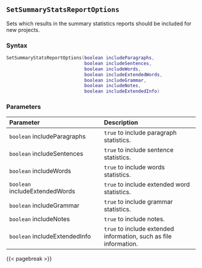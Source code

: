 ## `SetSummaryStatsReportOptions`

Sets which results in the summary statistics reports should be included for new projects.

### Syntax {-}

``` .lua
SetSummaryStatsReportOptions(boolean includeParagraphs,
                             boolean includeSentences,
                             boolean includeWords,
                             boolean includeExtendedWords,
                             boolean includeGrammar,
                             boolean includeNotes,
                             boolean includeExtendedInfo)
```

### Parameters {-}

**Parameter** | **Description**
| :-- | :-- |
| `boolean` includeParagraphs | `true` to include paragraph statistics. | 
| `boolean` includeSentences | `true` to include sentence statistics. |  
| `boolean` includeWords | `true` to include words statistics. | 
| `boolean` includeExtendedWords | `true` to include extended word statistics. |  
| `boolean` includeGrammar | `true` to include grammar statistics. | 
| `boolean` includeNotes | `true` to include notes. |  
| `boolean` includeExtendedInfo | `true` to include extended information, such as file information. | 

{{< pagebreak >}}